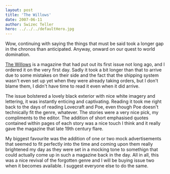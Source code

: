 ```yaml
---
layout: post
title: 'The Willows'
date: 2007-06-11
author: Swizec Teller
hero: ../../../defaultHero.jpg
---
```

Wow, continuing with saying the things that must be said took a longer gap in the chronos than anticipated. Anyway, onward on our quest to world domination.

[The Willows](http://thewillowsmagazine.com/) is a magazine that had put out its first issue not long ago, and I ordered it on the very first day. Sadly it took a bit longer than that to arrive due to some mistakes on their side and the fact that the shipping system wasn't even set up yet when they were already taking orders, but I don't blame them, I didn't have time to read it even when it did arrive.

The issue bolstered a lovely black exterior with nice white imagery and lettering, it was instantly enticing and captivating. Reading it took me right back to the days of reading Lovecraft and Poe, even though Poe doesn't technically fit the genre, whatever. The stories were a very nice pick, my compliments to the editor. The addition of short emphasised quotes contained within pages of each story was a nice touch I think and it really gave the magazine that late 19th century flare.

My biggest favourite was the addition of one or two mock advertisements that seemed to fit perfectly into the time and coming upon them really brightened my day as they were set in a mocking tone to somethign that could actually come up in such a magazine back in the day. All in all, this was a nice revival of the forgotten genre and I will be buying issue two when it becomes available. I suggest everyone else to do the same.